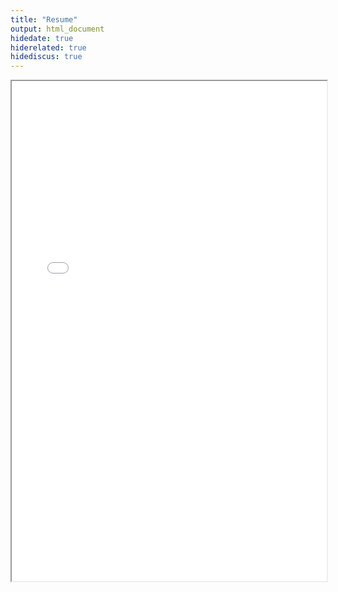 ```yaml
---
title: "Resume"
output: html_document
hidedate: true
hiderelated: true
hidediscus: true
---
```


<center>
<iframe src="/res.pdf" width="100%" height="800" border="0"></iframe>
</center>
